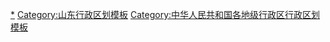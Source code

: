 {{Navbox
|name = 济南市行政区划
|listclass = hlist
|title = [[济南市]]行政区划
|above = 省级行政区：[[山东省]]　　政府驻地：[[历下区]]
|image = [[File:Administrative Division Jinan.png|150px]]
|state = {{{state<includeonly>|collapsed</includeonly>}}}

|group1style = background: #ececec; text-align: center;
|group1 = [[县级行政区]]
|liststyle = background: #ececec; text-align: center;
|list1 = 12[[县级行政区]]（10[[市辖区]]、2[[县]]）；161[[乡级行政区]]（132[[街道办事处]]、29[[行政建制镇|镇]]）

|group2 = [[市辖区]]
|groupstyle = text-align: center;
|list2 = {{Navbox|child

|group1 = [[历下区]]
|list1 =  {{Navbox|child
|group1 = 13街道
|list1 =
* [[解放路街道 (济南市)|解放路街道]]
* [[千佛山街道]]
* [[趵突泉街道]]
* [[泉城路街道]]
* [[大明湖街道]]
* [[东关街道 (济南市)|东关街道]]
* [[文化东路街道]]
* [[建筑新村街道]]
* [[甸柳新村街道]]
* [[燕山街道]]
* [[姚家街道]]
* [[智远街道]]
* [[龙洞街道 (济南市)|龙洞街道]]
|group2 = [[济南高新技术产业开发区|济南高新区]]
|group2style = background: #ececec
|list2 = {{Navbox|child
|group1 = 1街道
|groupstyle = background: #ececec
|list1 =
* [[舜华路街道]]
}}
}}

|group2 = [[市中区 (济南市)|市中区]]
|list2 =  {{Navbox|child
|group1 = 17街道
|list1 =
* [[大观园街道]]
* [[杆石桥街道]]
* [[四里村街道]]
* [[魏家庄街道]]
* [[二七新村街道]]
* [[七里山街道]]
* [[六里山街道]]
* [[舜玉路街道]]
* [[泺源街道]]
* [[王官庄街道]]
* [[舜耕街道]]
* [[白马山街道]]
* [[七贤街道]]
* [[十六里河街道]]
* [[兴隆街道 (济南市)|兴隆街道]]
* [[党家街道]]
* [[陡沟街道]]
}}

|group3 = [[槐荫区]]
|list3 =  {{Navbox|child
|group1 = 16街道
|list1 =
* [[振兴街街道]]
* [[中大槐树街道]]
* [[道德街街道]]
* [[西市场街道 (济南市)|西市场街道]]
* [[五里沟街道]]
* [[营市街街道]]
* [[青年公园街道]]
* [[南辛庄街道]]
* [[段店北路街道]]
* [[张庄路街道]]
* [[匡山街道]]
* [[美里湖街道]]
* [[兴福街道]]
* [[玉清湖街道]]
* [[腊山街道]]
* [[吴家堡街道]]
}}

|group4 = [[天桥区]]
|list4 =  {{Navbox|child
|group1 = 14街道
|list1 =
* [[无影山街道]]
* [[天桥东街街道]]
* [[工人新村北村街道]]
* [[工人新村南村街道]]
* [[堤口路街道]]
* [[北坦街道]]
* [[制锦市街道|-{zh-cn:制锦市;zh-tw:製錦市;zh-hk:製錦市;zh-sg:制锦市;}-街道]]
* [[宝华街道]]
* [[官紥营街道]]
* [[纬北路街道]]
* [[药山街道]]
* [[北园街道]]
* [[泺口街道]]
* [[桑梓店街道]]
|group2 = 济南先行区
|group2style = background: #ececec
|list2 = {{Navbox|child
|group1 = 1街道
|groupstyle = background: #ececec
|list1 =
* [[大桥街道 (济南市)|大桥街道]]
}}
}}

|group5 = [[历城区]]
|list5 =  {{Navbox|child
|group1 = 14街道
|list1 =
* [[山大路街道]]
* [[洪家楼街道]]
* [[东风街道 (济南市)|东风街道]]
* [[全福街道 (济南市)|全福街道]]
* [[荷花路街道]]
* [[鲍山街道]]
* [[唐冶街道]]
* [[华山街道 (济南市)|华山街道]]
* [[王舍人街道]]
* [[郭店街道]]
* [[港沟街道]]
* [[董家街道]]
* [[彩石街道]]
* [[唐王街道]]
|group3 = [[济南高新技术产业开发区|济南高新区]]
|group3style = background: #ececec
|list3 = {{Navbox|child
|group1 = 4街道
|groupstyle = background: #ececec
|list1 =
* [[巨野河街道]]
* [[孙村街道]]
* [[临港街道 (济南市)|临港街道]]
* [[遥墙街道]]
}}
|group4 = 南部山区
|group4style = background: #ececec
|list4 = {{Navbox|child
|group1 = 3街道
|groupstyle = background: #ececec
|list1 =
* [[柳埠街道]]
* [[仲宫街道]]
* [[西营街道]]
}}
}}

|group6 = [[长清区]]
|list6 =  {{Navbox|child
|group1 = 7街道
|list1 =
* [[文昌街道 (济南市)|文昌街道]]
* [[崮云湖街道]]
* [[五峰山街道]]
* [[归德街道]]
* [[张夏街道]]
* [[万德街道]]
* [[孝里街道]]
|group2 = 2镇
|list2 =
* [[马山镇 (济南市)|马山镇]]
* [[双泉镇 (济南市)|双泉镇]]
|group3 = 济南开发区
|group3style = background: #ececec
|list3 = {{Navbox|child
|group1 = 1街道
|groupstyle = background: #ececec
|list1 =
* [[平安街道 (济南市)|平安街道]]
}}
}}

|group7 = [[章丘区]]
|list7 =  {{Navbox|child
|group1 = 17街道
|list1 =
* [[明水街道]]
* [[双山街道 (济南市)|双山街道]]
* [[枣园街道 (济南市)|枣园街道]]
* [[龙山街道 (济南市)|龙山街道]]
* [[埠村街道]]
* [[圣井街道]]
* [[普集街道 (济南市)|普集街道]]
* [[绣惠街道]]
* [[相公庄街道]]
* [[文祖街道]]
* [[官庄街道 (济南市)|官庄街道]]
* [[曹范街道]]
* [[白云湖街道 (济南市)|白云湖街道]]
* [[高官寨街道]]
* [[宁家埠街道]]
* [[刁镇街道]]
* [[黄河街道 (济南市)|黄河街道]]
|group2 = 1镇
|list2 =
* [[垛庄镇 (济南市)|垛庄镇]]
}}

|group8 = [[济阳区]]
|list8 =  {{Navbox|child
|group1 = 5街道
|list1 =
* [[济阳街道 (济南市)|济阳街道]]
* [[济北街道]]
* [[回河街道]]
* [[垛石街道]]
* [[曲堤街道]]
|group2 = 2镇
|list2 =
* [[仁风镇]]
* [[新市镇 (济南市)|新市镇]]
|group3 = 济南先行区
|group3style = background: #ececec
|list3 = {{Navbox|child
|group1 = 3街道
|groupstyle = background: #ececec
|list1 =
* [[孙耿街道]]
* [[崔寨街道]]
* [[太平街道 (济南市)|太平街道]]
}}
}}

|group9 = [[莱芜区]]
|list9 =  {{Navbox|child
|group1 = 4街道
|list1 = 
* [[凤城街道 (济南市)|凤城街道]]
* [[高庄街道 (济南市)|高庄街道]]
* [[口镇街道]]
* [[羊里街道]]
|group2 = 3镇
|list2 = 
* [[牛泉镇]]
* [[苗山镇]]
* [[和庄镇 (济南市)|和庄镇]]
|group3 = 雪野旅游区
|group3style = background: #ececec
|list3 = {{Navbox|child
|group1 = 1街道
|groupstyle = background: #ececec
|list1 = 
* [[雪野街道]]
|group2 = 2镇
|list2 = 
* [[大王庄镇]]
* [[茶业口镇]]
}}
|group4 = 莱芜农高区
|group4style = background: #ececec
|list4 = {{Navbox|child
|group1 = 1街道
|groupstyle = background: #ececec
|list1 = 
* [[方下街道]]
|group2 = 2镇
|list2 = 
* [[寨里镇 (济南市)|寨里镇]]
* [[杨庄镇 (济南市)|杨庄镇]]
}}
|group5 = 莱芜开发区
|group5style = background: #ececec
|list5 = {{Navbox|child
|group1 = 1街道
|groupstyle = background: #ececec
|list1 = 
* [[张家洼街道]]
}}
|group6 = 莱芜高新区
|group6style = background: #ececec
|list6 = {{Navbox|child
|group1 = 1街道
|groupstyle = background: #ececec
|list1 = 
* [[鹏泉街道]]
}}
}}

|group10 = [[钢城区]]
|list10 =  {{Navbox|child
|group1 = 5街道
|list1 = 
* [[艾山街道]]
* [[里辛街道]]
* [[汶源街道]]
* [[颜庄街道]]
* [[辛庄街道]]
}}
}}


|group3 = [[县]]
|list3 = {{Navbox|child

|group1 = [[平阴县]]
|list1 =  {{Navbox|child
|group1 = 2街道
|list1 =
* [[榆山街道]]
* [[锦水街道]]
|group2 = 6镇
|list2 =
* [[东阿镇]]
* [[孝直镇]]
* [[孔村镇]]
* [[洪范池镇]]
* [[玫瑰镇]]
* [[安城镇]]
}}

|group2 = [[商河县]]
|list2 =  {{Navbox|child
|group1 = 1街道
|list1 =
* [[许商街道]]
|group2 = 11镇
|list2 =
* [[殷巷镇]]
* [[怀仁镇]]
* [[玉皇庙镇 (商河县)|玉皇庙镇]]
* [[龙桑寺镇]]
* [[郑路镇]]
* [[贾庄镇 (商河县)|贾庄镇]]
* [[白桥镇 (商河县)|白桥镇]]
* [[孙集镇 (商河县)|孙集镇]]
* [[韩庙镇]]
* [[沙河镇 (商河县)|沙河镇]]
* [[张坊镇 (商河县)|张坊镇]]
}}
}}
}}
<noinclude>
[[Category:济南行政区划|*]]
[[Category:山东行政区划模板]]
[[Category:中华人民共和国各地级行政区行政区划模板]]
</noinclude>